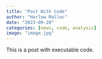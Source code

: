 ```yaml
---
title: "Post With Code"
author: "Harlow Malloc"
date: "2023-09-20"
categories: [news, code, analysis]
image: "image.jpg"
---
```


This is a post with executable code.
